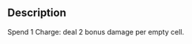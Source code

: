 {{Card
|rarity = Uncommon
|decktype = Battle
|cardtype = 
|character = Rook
|keywords = 
|upgradeable = No
}}
{{Quote|'It's that cool head of his that's the real danger.'}}

==Description==
Spend 1 Charge: deal 2 bonus damage per empty cell.